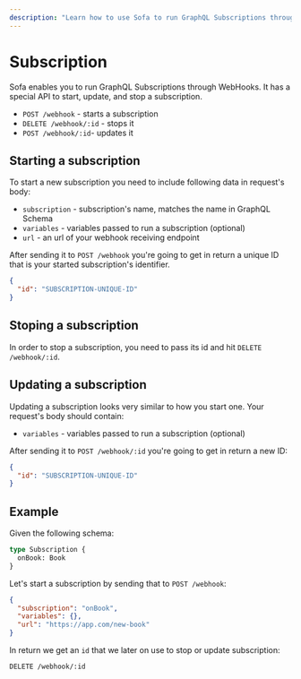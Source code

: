 ```yaml
---
description: "Learn how to use Sofa to run GraphQL Subscriptions through Webhooks by starting, updating, and stopping a subscription with POST, DELETE, and PUT requests. #GraphQL"
---
```

# Subscription

Sofa enables you to run GraphQL Subscriptions through WebHooks. It has a special API to start, update, and stop a subscription.

- `POST /webhook` - starts a subscription
- `DELETE /webhook/:id` - stops it
- `POST /webhook/:id`- updates it

## Starting a subscription

To start a new subscription you need to include following data in request's body:

- `subscription` - subscription's name, matches the name in GraphQL Schema
- `variables` - variables passed to run a subscription (optional)
- `url` - an url of your webhook receiving endpoint

After sending it to `POST /webhook` you're going to get in return a unique ID that is your started subscription's identifier.

```json
{
  "id": "SUBSCRIPTION-UNIQUE-ID"
}
```

## Stoping a subscription

In order to stop a subscription, you need to pass its id and hit `DELETE /webhook/:id`.

## Updating a subscription

Updating a subscription looks very similar to how you start one. Your request's body should contain:

- `variables` - variables passed to run a subscription (optional)

After sending it to `POST /webhook/:id` you're going to get in return a new ID:

```json
{
  "id": "SUBSCRIPTION-UNIQUE-ID"
}
```

## Example

Given the following schema:

```graphql
type Subscription {
  onBook: Book
}
```

Let's start a subscription by sending that to `POST /webhook`:

```json
{
  "subscription": "onBook",
  "variables": {},
  "url": "https://app.com/new-book"
}
```

In return we get an `id` that we later on use to stop or update subscription:

```
DELETE /webhook/:id
```